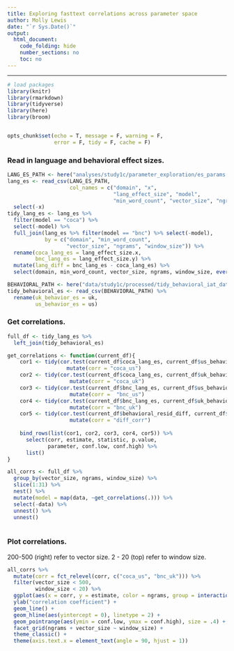 ```yaml
---
title: Exploring fasttext correlations across parameter space
author: Molly Lewis 
date: "`r Sys.Date()`"
output: 
  html_document:
    code_folding: hide
    number_sections: no
    toc: no
---
```

  
******

```r

# load packages
library(knitr)
library(rmarkdown)
library(tidyverse)
library(here)
library(broom)


opts_chunk$set(echo = T, message = F, warning = F, 
               error = F, tidy = F, cache = F)
```

### Read in language and behavioral effect sizes.
```r
LANG_ES_PATH <- here("analyses/study1c/parameter_exploration/es_params.csv")
lang_es <- read_csv(LANG_ES_PATH,
                    col_names = c("domain", "x",
                                  "lang_effect_size", "model",
                                  "min_word_count", "vector_size", "ngrams", "window_size")) %>%
  select(-x) 
tidy_lang_es <- lang_es %>% 
  filter(model == "coca") %>%
  select(-model) %>%
  full_join(lang_es %>% filter(model == "bnc") %>% select(-model), 
            by = c("domain", "min_word_count",
                   "vector_size", "ngrams", "window_size")) %>%
  rename(coca_lang_es = lang_effect_size.x,
         bnc_lang_es = lang_effect_size.y) %>%
  mutate(lang_diff = bnc_lang_es - coca_lang_es) %>%
  select(domain, min_word_count, vector_size, ngrams, window_size, everything(), lang_diff) 

BEHAVIORAL_PATH <- here("data/study1c/processed/tidy_behavioral_iat_data.csv")
tidy_behavioral_es <- read_csv(BEHAVIORAL_PATH) %>%
  rename(uk_behavior_es = uk,
         us_behavior_es = us)

```

### Get correlations.
```r
full_df <- tidy_lang_es %>%
  left_join(tidy_behavioral_es)

get_correlations <- function(current_df){
    cor1 <- tidy(cor.test(current_df$coca_lang_es, current_df$us_behavior_es)) %>%
                   mutate(corr = "coca_us")
    cor2 <- tidy(cor.test(current_df$coca_lang_es, current_df$uk_behavior_es)) %>%
                    mutate(corr = "coca_uk")
    cor3 <- tidy(cor.test(current_df$bnc_lang_es, current_df$us_behavior_es)) %>%
                    mutate(corr =  "bnc_us")
    cor4 <- tidy(cor.test(current_df$bnc_lang_es, current_df$uk_behavior_es)) %>%
                    mutate(corr = "bnc_uk")
    cor5 <- tidy(cor.test(current_df$behavioral_resid_diff, current_df$lang_diff)) %>%
                    mutate(corr = "diff_corr")
    
    bind_rows(list(cor1, cor2, cor3, cor4, cor5)) %>%
      select(corr, estimate, statistic, p.value,
             parameter, conf.low, conf.high) %>%
      list()
}

all_corrs <- full_df %>%
  group_by(vector_size, ngrams, window_size) %>%
  slice(1:31) %>%
  nest() %>% 
  mutate(model = map(data, ~get_correlations(.))) %>%
  select(-data) %>%
  unnest() %>%
  unnest()
  
```

### Plot correlations.

200-500 (right) refer to vector size. 2 - 20 (top) refer to window size.
```r
all_corrs %>%
  mutate(corr = fct_relevel(corr, c("coca_us", "bnc_uk"))) %>%
  filter(vector_size < 500,
         window_size < 20) %>%
  ggplot(aes(x = corr, y = estimate, color = ngrams, group = interaction(ngrams, window_size, vector_size))) +
  ylab("correlation coefficient") +
  geom_line() +
  geom_hline(aes(yintercept = 0), linetype = 2) +
  geom_pointrange(aes(ymin = conf.low, ymax = conf.high), size = .4) +
  facet_grid(ngrams + vector_size ~ window_size) +
  theme_classic() +
  theme(axis.text.x = element_text(angle = 90, hjust = 1))
  
```